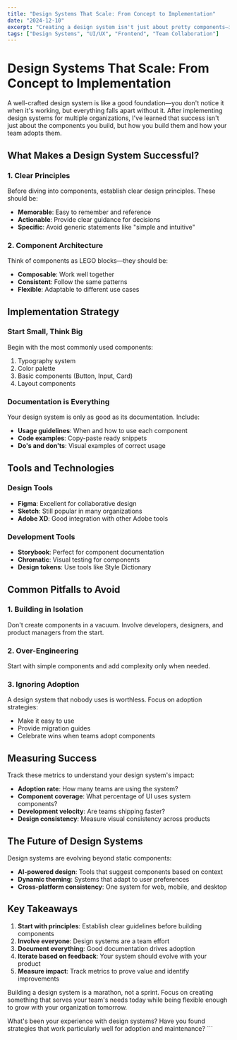 ```yaml
---
title: "Design Systems That Scale: From Concept to Implementation"
date: "2024-12-10"
excerpt: "Creating a design system isn't just about pretty components—it's about building a shared language that grows with your team and product. Here's how to build one that actually works."
tags: ["Design Systems", "UI/UX", "Frontend", "Team Collaboration"]
---
```


# Design Systems That Scale: From Concept to Implementation

A well-crafted design system is like a good foundation—you don't notice it when it's working, but everything falls apart without it. After implementing design systems for multiple organizations, I've learned that success isn't just about the components you build, but how you build them and how your team adopts them.

## What Makes a Design System Successful?

### 1. Clear Principles

Before diving into components, establish clear design principles. These should be:

- **Memorable**: Easy to remember and reference
- **Actionable**: Provide clear guidance for decisions
- **Specific**: Avoid generic statements like "simple and intuitive"

### 2. Component Architecture

Think of components as LEGO blocks—they should be:

- **Composable**: Work well together
- **Consistent**: Follow the same patterns
- **Flexible**: Adaptable to different use cases

## Implementation Strategy

### Start Small, Think Big

Begin with the most commonly used components:

1. Typography system
2. Color palette
3. Basic components (Button, Input, Card)
4. Layout components

### Documentation is Everything

Your design system is only as good as its documentation. Include:

- **Usage guidelines**: When and how to use each component
- **Code examples**: Copy-paste ready snippets
- **Do's and don'ts**: Visual examples of correct usage

## Tools and Technologies

### Design Tools

- **Figma**: Excellent for collaborative design
- **Sketch**: Still popular in many organizations
- **Adobe XD**: Good integration with other Adobe tools

### Development Tools

- **Storybook**: Perfect for component documentation
- **Chromatic**: Visual testing for components
- **Design tokens**: Use tools like Style Dictionary

## Common Pitfalls to Avoid

### 1. Building in Isolation

Don't create components in a vacuum. Involve developers, designers, and product managers from the start.

### 2. Over-Engineering

Start with simple components and add complexity only when needed.

### 3. Ignoring Adoption

A design system that nobody uses is worthless. Focus on adoption strategies:

- Make it easy to use
- Provide migration guides
- Celebrate wins when teams adopt components

## Measuring Success

Track these metrics to understand your design system's impact:

- **Adoption rate**: How many teams are using the system?
- **Component coverage**: What percentage of UI uses system components?
- **Development velocity**: Are teams shipping faster?
- **Design consistency**: Measure visual consistency across products

## The Future of Design Systems

Design systems are evolving beyond static components:

- **AI-powered design**: Tools that suggest components based on context
- **Dynamic theming**: Systems that adapt to user preferences
- **Cross-platform consistency**: One system for web, mobile, and desktop

## Key Takeaways

1. **Start with principles**: Establish clear guidelines before building components
2. **Involve everyone**: Design systems are a team effort
3. **Document everything**: Good documentation drives adoption
4. **Iterate based on feedback**: Your system should evolve with your product
5. **Measure impact**: Track metrics to prove value and identify improvements

Building a design system is a marathon, not a sprint. Focus on creating something that serves your team's needs today while being flexible enough to grow with your organization tomorrow.

What's been your experience with design systems? Have you found strategies that work particularly well for adoption and maintenance?
\`\`\`
